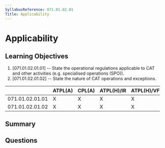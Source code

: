 ```yaml
---
SyllabusReference: 071.01.02.01
Title: Applicability
---
```


# Applicability

## Learning Objectives

1. [071.01.02.01.01] -- State the operational regulations applicable to CAT and
   other activities (e.g. specialised operations (SPO)).
2. [071.01.02.01.02] -- State the nature of CAT operations and exceptions.

|                 | ATPL(A) | CPL(A) | ATPL(H)/IR | ATPL(H)/VFR | CPL(H) | IR  | CBIR(A) |
| --------------- | ------- | ------ | ---------- | ----------- | ------ | --- | ------- |
| 071.01.02.01.01 | X       | X      | X          | X           | X      |     |         |
| 071.01.02.01.02 | X       | X      | X          | X           | X      |     |         |

## Summary

## Questions
